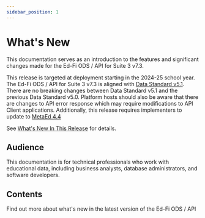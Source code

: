 ```yaml
---
sidebar_position: 1
---
```


# What's New

This documentation serves as an introduction to the features and significant
changes made for the Ed-Fi ODS / API for Suite 3 v7.3.

This release is targeted at deployment starting in the 2024-25 school year. The
Ed-Fi ODS / API for Suite 3 v7.3 is aligned with [Data Standard
v5.1](https://edfi.atlassian.net/wiki/spaces/EFDS5/pages/26706990/What%27s+New).
There are no breaking changes between Data Standard v5.1 and the previous Data
Standard v5.0. Platform hosts should also be aware that there are changes to API
error response which may require modifications to API Client applications.
Additionally, this release requires implementers to update to [MetaEd
4.4](https://edfi.atlassian.net/wiki/spaces/METAED20/pages/23711107/What%27s+New)

See [What's New In This Release](./whats-new-in-this-release.md) for details.

## Audience

This documentation is for technical professionals who work with educational
data, including business analysts, database administrators, and
software developers.

## Contents

Find out more about what's new in the latest version of the Ed-Fi ODS / API


<DocCardList />
